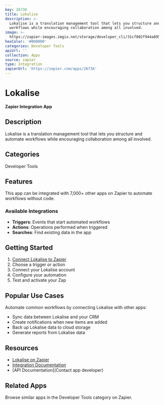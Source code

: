 ```yaml
---
key: 26736
title: Lokalise
description: >-
  Lokalise is a translation management tool that lets you structure and automate
  workflows while encouraging collaboration among all involved.
image: >-
  https://zapier-images.imgix.net/storage/developer_cli/31cf802f944a895e78a124cb6054a7ae.png?auto=format%2Ccompress&ixlib=python-3.0.0&q=50
hexColor: '#000000'
categories: Developer Tools
apiUrl: ''
collection: Apps
source: zapier
type: Integration
zapierUrl: 'https://zapier.com/apps/26736'
---
```

# Lokalise

**Zapier Integration App**

## Description

Lokalise is a translation management tool that lets you structure and automate workflows while encouraging collaboration among all involved.

## Categories

Developer Tools

## Features

This app can be integrated with 7,000+ other apps on Zapier to automate workflows without code.

### Available Integrations

- **Triggers**: Events that start automated workflows
- **Actions**: Operations performed when triggered
- **Searches**: Find existing data in the app

## Getting Started

1. [Connect Lokalise to Zapier](https://zapier.com/apps/26736)
2. Choose a trigger or action
3. Connect your Lokalise account
4. Configure your automation
5. Test and activate your Zap

## Popular Use Cases

Automate common workflows by connecting Lokalise with other apps:

- Sync data between Lokalise and your CRM
- Create notifications when new items are added
- Back up Lokalise data to cloud storage
- Generate reports from Lokalise data

## Resources

- [Lokalise on Zapier](https://zapier.com/apps/26736)
- [Integration Documentation](https://zapier.com/apps/26736/integrations)
- [API Documentation](Contact app developer)

## Related Apps

Browse similar apps in the Developer Tools category on Zapier.
